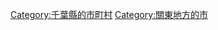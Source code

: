 {{Commonscat|Sanmu, Chiba}}
{{Catmore}}

{{DEFAULTSORT:Sanmu-shi}}
[[Category:千葉縣的市町村|Category:千葉縣的市町村]]
[[Category:關東地方的市|Category:關東地方的市]]